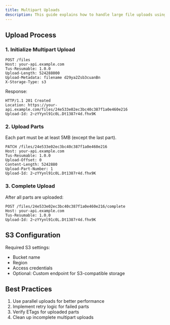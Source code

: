 ```yaml
---
title: Multipart Uploads
description: This guide explains how to handle large file uploads using S3-compatible storage with our API.
---
```


## Upload Process

### 1. Initialize Multipart Upload

```http
POST /files
Host: your-api.example.com
Tus-Resumable: 1.0.0
Upload-Length: 524288000
Upload-Metadata: filename d29ya2Zsb3cuanBn
X-Storage-Type: s3
```

Response:

```http
HTTP/1.1 201 Created
Location: https://your-api.example.com/files/24e533e02ec3bc40c387f1a0e460e216
Upload-Id: 2~zYYynl91c0L.Dt1387r4d.fhx9K
```

### 2. Upload Parts

Each part must be at least 5MB (except the last part).

```http
PATCH /files/24e533e02ec3bc40c387f1a0e460e216
Host: your-api.example.com
Tus-Resumable: 1.0.0
Upload-Offset: 0
Content-Length: 5242880
Upload-Part-Number: 1
Upload-Id: 2~zYYynl91c0L.Dt1387r4d.fhx9K
```

### 3. Complete Upload

After all parts are uploaded:

```http
POST /files/24e533e02ec3bc40c387f1a0e460e216/complete
Host: your-api.example.com
Tus-Resumable: 1.0.0
Upload-Id: 2~zYYynl91c0L.Dt1387r4d.fhx9K
```

## S3 Configuration

Required S3 settings:

- Bucket name
- Region
- Access credentials
- Optional: Custom endpoint for S3-compatible storage

## Best Practices

1. Use parallel uploads for better performance
2. Implement retry logic for failed parts
3. Verify ETags for uploaded parts
4. Clean up incomplete multipart uploads
